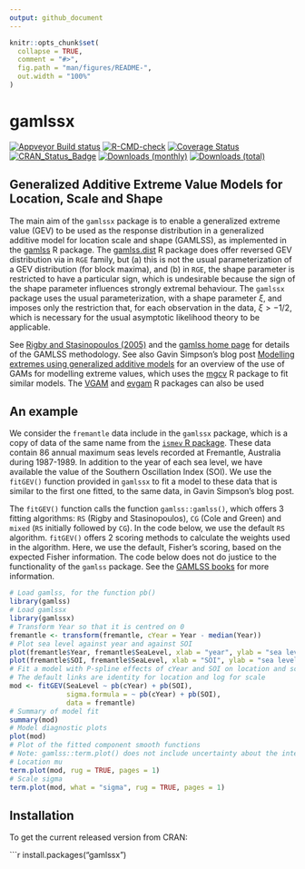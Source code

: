 ```yaml
---
output: github_document
---
```


<!-- README.md is generated from README.Rmd. Please edit that file -->

```r
knitr::opts_chunk$set(
  collapse = TRUE,
  comment = "#>",
  fig.path = "man/figures/README-",
  out.width = "100%"
)
```

# gamlssx

[![Appveyor Build status](https://ci.appveyor.com/api/projects/status/99jojhgk9t4agdmv/branch/main?svg=true)](https://ci.appveyor.com/project/paulnorthrop/gamlssx/branch/main)
[![R-CMD-check](https://github.com/paulnorthrop/gamlssx/actions/workflows/R-CMD-check.yaml/badge.svg)](https://github.com/paulnorthrop/gamlssx/actions/workflows/R-CMD-check.yaml)
[![Coverage Status](https://codecov.io/github/paulnorthrop/gamlssx/coverage.svg?branch=master)](https://app.codecov.io/github/paulnorthrop/gamlssx?branch=master)
[![CRAN_Status_Badge](https://www.r-pkg.org/badges/version/gamlssx)](https://cran.r-project.org/package=gamlssx)
[![Downloads (monthly)](https://cranlogs.r-pkg.org/badges/gamlssx?color=brightgreen)](https://cran.r-project.org/package=gamlssx)
[![Downloads (total)](https://cranlogs.r-pkg.org/badges/grand-total/gamlssx?color=brightgreen)](https://cran.r-project.org/package=gamlssx)

## Generalized Additive Extreme Value Models for Location, Scale and Shape

The main aim of the `gamlssx` package is to enable a generalized extreme value (GEV) to be used as the response distribution in a generalized additive model for location scale and shape (GAMLSS), as implemented in the [gamlss](https://CRAN.R-project.org/package=gamlss) R package. The [gamlss.dist](https://CRAN.R-project.org/package=gamlss.dist) R package does offer reversed GEV distribution via in `RGE` family, but (a) this is not the usual parameterization of a GEV distribution (for block maxima), and (b) in `RGE`, the shape parameter is restricted to have a particular sign, which is undesirable because the sign of the shape parameter influences strongly extremal behaviour. The `gamlssx` package uses the usual parameterization, with a shape parameter $\xi$, and imposes only the restriction that, for each observation in the data, $\xi > -1/2$, which is necessary for the usual asymptotic likelihood theory to be applicable.

See [Rigby and Stasinopoulos (2005)](https://doi.org/10.1111%2Fj.1467-9876.2005.00510.x) and the [gamlss home page](https://www.gamlss.com/) for details of the GAMLSS methodology. See also Gavin Simpson's blog post [Modelling extremes using generalized additive models](https://fromthebottomoftheheap.net/2017/01/25/modelling-extremes-with-gams/) for an overview of the use of GAMs for modelling extreme values, which uses the [mgcv](https://cran.r-project.org/package=mgcv) R package to fit similar models. The [VGAM](https://CRAN.R-project.org/package=VGAM) and [evgam](https://CRAN.R-project.org/package=evgam) R packages can also be used

## An example

We consider the `fremantle` data include in the `gamlssx` package, which is a copy of data of the same name from the [`ismev` R package](https://CRAN.R-project.org/package=gamlss). These data contain 86 annual maximum seas levels recorded at Fremantle, Australia during 1987-1989. In addition to the year of each sea level, we have available the value of the Southern Oscillation Index (SOI). We use the `fitGEV()` function provided in `gamlssx` to fit a model to these data that is similar to the first one fitted, to the same data, in Gavin Simpson's blog post. 

The `fitGEV()` function calls the function `gamlss::gamlss()`, which offers 3 fitting algorithms: `RS` (Rigby and Stasinopoulos), `CG` (Cole and Green) and `mixed` (`RS` initially followed by `CG`). In the code below, we use the default `RS` algorithm. `fitGEV()` offers 2 scoring methods to calculate the weights used in the algorithm. Here, we use the default, Fisher's scoring, based on the expected Fisher information. The code below does not do justice to the functionality of the `gamlss` package.  See the [GAMLSS books](https://www.gamlss.com/books-vignettes/) for more information. 

```r
# Load gamlss, for the function pb()
library(gamlss)
# Load gamlssx
library(gamlssx)
# Transform Year so that it is centred on 0 
fremantle <- transform(fremantle, cYear = Year - median(Year))
# Plot sea level against year and against SOI
plot(fremantle$Year, fremantle$SeaLevel, xlab = "year", ylab = "sea level (m)")
plot(fremantle$SOI, fremantle$SeaLevel, xlab = "SOI", ylab = "sea level (m)")
# Fit a model with P-spline effects of cYear and SOI on location and scale
# The default links are identity for location and log for scale
mod <- fitGEV(SeaLevel ~ pb(cYear) + pb(SOI), 
              sigma.formula = ~ pb(cYear) + pb(SOI), 
              data = fremantle)
# Summary of model fit
summary(mod)
# Model diagnostic plots
plot(mod)
# Plot of the fitted component smooth functions
# Note: gamlss::term.plot() does not include uncertainty about the intercept
# Location mu
term.plot(mod, rug = TRUE, pages = 1)
# Scale sigma
term.plot(mod, what = "sigma", rug = TRUE, pages = 1)
```

## Installation

To get the current released version from CRAN:

```r
install.packages("gamlssx")
